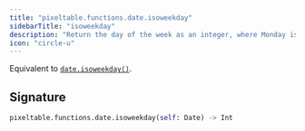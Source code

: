 ```yaml
---
title: "pixeltable.functions.date.isoweekday"
sidebarTitle: "isoweekday"
description: "Return the day of the week as an integer, where Monday is 1 and Sunday is 7."
icon: "circle-u"
---
```

Equivalent to [`date.isoweekday()`](https://docs.python.org/3/library/datetime.html#datetime.date.isoweekday).


## Signature

```python
pixeltable.functions.date.isoweekday(self: Date) -> Int
```

